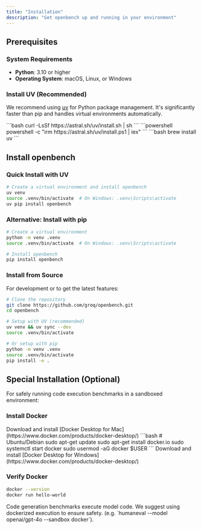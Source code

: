 ```yaml
---
title: "Installation"
description: "Get openbench up and running in your environment"
---
```


## Prerequisites

### System Requirements

- **Python**: 3.10 or higher
- **Operating System**: macOS, Linux, or Windows

### Install UV (Recommended)

We recommend using [uv](https://docs.astral.sh/uv/) for Python package management. It's significantly faster than pip and handles virtual environments automatically.

<Tabs>
  <Tab title="macOS/Linux">
    ```bash
    curl -LsSf https://astral.sh/uv/install.sh | sh
    ```
  </Tab>
  <Tab title="Windows">
    ```powershell
    powershell -c "irm https://astral.sh/uv/install.ps1 | iex"
    ```
  </Tab>
  <Tab title="Homebrew">
    ```bash
    brew install uv
    ```
  </Tab>
</Tabs>

## Install openbench

### Quick Install with UV

```bash
# Create a virtual environment and install openbench
uv venv
source .venv/bin/activate  # On Windows: .venv\Scripts\activate
uv pip install openbench
```

### Alternative: Install with pip

```bash
# Create a virtual environment
python -m venv .venv
source .venv/bin/activate  # On Windows: .venv\Scripts\activate

# Install openbench
pip install openbench
```

### Install from Source

For development or to get the latest features:

```bash
# Clone the repository
git clone https://github.com/groq/openbench.git
cd openbench

# Setup with UV (recommended)
uv venv && uv sync --dev
source .venv/bin/activate

# Or setup with pip
python -m venv .venv
source .venv/bin/activate
pip install -e .
```

## Special Installation (Optional)

For safely running code execution benchmarks in a sandboxed environment:

### Install Docker

<Tabs>
  <Tab title="macOS">
    Download and install [Docker Desktop for Mac](https://www.docker.com/products/docker-desktop/)
  </Tab>
  <Tab title="Linux">
    ```bash
    # Ubuntu/Debian
    sudo apt-get update
    sudo apt-get install docker.io
    sudo systemctl start docker
    sudo usermod -aG docker $USER
    ```
  </Tab>
  <Tab title="Windows">
    Download and install [Docker Desktop for Windows](https://www.docker.com/products/docker-desktop/)
  </Tab>
</Tabs>

### Verify Docker

```bash
docker --version
docker run hello-world
```

<Warning>
Code generation benchmarks execute model code. We suggest using dockerized execution to ensure safety.  
(e.g. `humaneval --model openai/gpt-4o --sandbox docker`).
</Warning>
